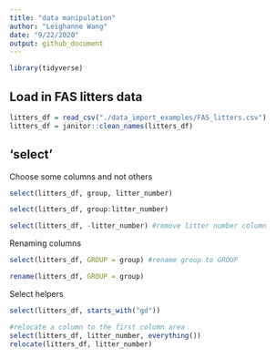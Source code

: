 ```yaml
---
title: "data manipulation"
author: "Leighanne Wang"
date: "9/22/2020"
output: github_document
---
```


```r
library(tidyverse)
```
## Load in FAS litters data

```r
litters_df = read_csv("./data_import_examples/FAS_litters.csv")
litters_df = janitor::clean_names(litters_df)
```

## 'select'

Choose some columns and not others

```r
select(litters_df, group, litter_number)
```

```r
select(litters_df, group:litter_number)
```

```r
select(litters_df, -litter_number) #remove litter number column
```

Renaming columns

```r
select(litters_df, GROUP = group) #rename group to GROUP
```

```r
rename(litters_df, GROUP = group)
```

Select helpers

```r
select(litters_df, starts_with("gd"))
```

```r
#relocate a column to the first column area
select(litters_df, litter_number, everything())
relocate(litters_df, litter_number)
```

